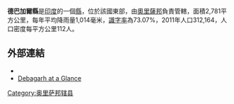 '''德巴加爾縣'''是[[印度|印度]]的一個[[縣|縣]]，位於該國東部，由[[奧里薩邦|奧里薩邦]]負責管轄，面積2,781平方公里，每年平均降雨量1,014毫米，[[識字率|識字率]]為73.07%，2011年人口312,164，人口密度每平方公里112人。

==外部連結==
* {{official website|http://deogarh.nic.in/}}
* [https://web.archive.org/web/20050312123907/http://www.orissagov.nic.in/panchayat/debagarh.htm Debagarh at a Glance]

{{奥里萨邦行政区划小作品}}
[[Category:奥里萨邦辖县|Category:奥里萨邦辖县]]